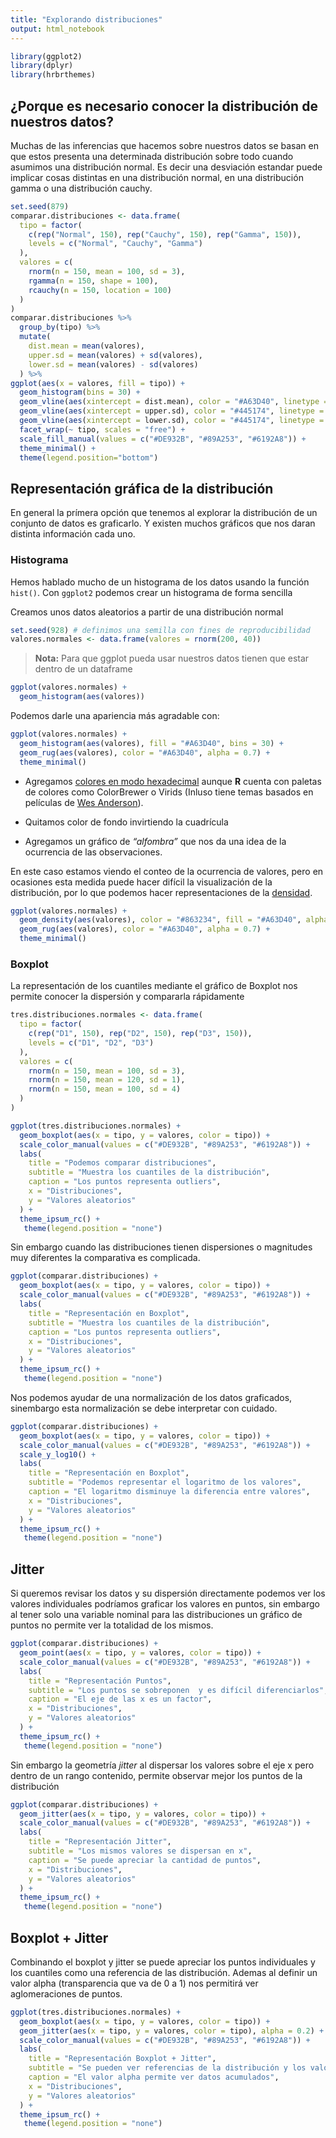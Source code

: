 ```yaml
---
title: "Explorando distribuciones"
output: html_notebook
---
```


```r
library(ggplot2)
library(dplyr)
library(hrbrthemes)
```


## ¿Porque es necesario conocer la distribución de nuestros datos?

Muchas de las inferencias que hacemos sobre nuestros datos se basan en que 
estos presenta una determinada distribución sobre todo cuando asumimos una distribución
normal. Es decir una desviación estandar puede implicar cosas distintas en
una distribución normal, en una distribución gamma o una distribución cauchy.


```r
set.seed(879)
comparar.distribuciones <- data.frame(
  tipo = factor(
    c(rep("Normal", 150), rep("Cauchy", 150), rep("Gamma", 150)),
    levels = c("Normal", "Cauchy", "Gamma")
  ), 
  valores = c(
    rnorm(n = 150, mean = 100, sd = 3),
    rgamma(n = 150, shape = 100),
    rcauchy(n = 150, location = 100)
  )
)
comparar.distribuciones %>% 
  group_by(tipo) %>% 
  mutate(
    dist.mean = mean(valores),
    upper.sd = mean(valores) + sd(valores),
    lower.sd = mean(valores) - sd(valores)
  ) %>% 
ggplot(aes(x = valores, fill = tipo)) +
  geom_histogram(bins = 30) +
  geom_vline(aes(xintercept = dist.mean), color = "#A63D40", linetype = "dashed", size = 1) +
  geom_vline(aes(xintercept = upper.sd), color = "#445174", linetype = "dotted", size = 1) +
  geom_vline(aes(xintercept = lower.sd), color = "#445174", linetype = "dotted", size = 1) +
  facet_wrap(~ tipo, scales = "free") +
  scale_fill_manual(values = c("#DE932B", "#89A253", "#6192A8")) +
  theme_minimal() +
  theme(legend.position="bottom")

```

## Representación gráfica de la distribución

En general la prímera opción que tenemos al explorar la distribución de un conjunto
de datos es graficarlo. Y existen muchos gráficos que nos daran distinta información 
cada uno.

### Histograma

Hemos hablado mucho de un histograma de los datos usando la función `hist()`.
Con `ggplot2` podemos crear un histograma de forma sencilla

Creamos unos datos aleatorios a partir de una distribución normal

```r
set.seed(928) # definimos una semilla con fines de reproducibilidad
valores.normales <- data.frame(valores = rnorm(200, 40))
```

> **Nota:**
> Para que ggplot pueda usar nuestros datos tienen que estar dentro de un dataframe

```r
ggplot(valores.normales) +
  geom_histogram(aes(valores))
```
Podemos darle una apariencia más agradable con:

```r
ggplot(valores.normales) +
  geom_histogram(aes(valores), fill = "#A63D40", bins = 30) +
  geom_rug(aes(valores), color = "#A63D40", alpha = 0.7) +
  theme_minimal()
```

- Agregamos [colores en modo hexadecimal](https://www.color-hex.com/)
aunque **R** cuenta con paletas de colores como ColorBrewer o Virids (Inluso tiene
temas basados en películas de
[Wes Anderson](https://cran.r-project.org/web/packages/wesanderson/index.html)).

- Quitamos color de fondo invirtiendo la cuadrícula

- Agregamos un gráfico de _"alfombra"_ que nos da una idea de la ocurrencia 
de las observaciones.

En este caso estamos viendo el conteo de la ocurrencia de valores,
pero en ocasiones esta medida puede hacer difícil la visualización de la distribución,
por lo que podemos hacer representaciones de la
[densidad](https://en.wikipedia.org/wiki/Kernel_density_estimation).

```r
ggplot(valores.normales) +
  geom_density(aes(valores), color = "#863234", fill = "#A63D40", alpha = 0.8) +
  geom_rug(aes(valores), color = "#A63D40", alpha = 0.7) +
  theme_minimal()
```

### Boxplot

La representación de los cuantiles mediante el gráfico de Boxplot nos permite 
conocer la dispersión y compararla rápidamente

```r
tres.distribuciones.normales <- data.frame(
  tipo = factor(
    c(rep("D1", 150), rep("D2", 150), rep("D3", 150)),
    levels = c("D1", "D2", "D3")
  ), 
  valores = c(
    rnorm(n = 150, mean = 100, sd = 3),
    rnorm(n = 150, mean = 120, sd = 1),
    rnorm(n = 150, mean = 100, sd = 4)
  )
)
```

```r
ggplot(tres.distribuciones.normales) +
  geom_boxplot(aes(x = tipo, y = valores, color = tipo)) +
  scale_color_manual(values = c("#DE932B", "#89A253", "#6192A8")) +
  labs(
    title = "Podemos comparar distribuciones",
    subtitle = "Muestra los cuantiles de la distribución",
    caption = "Los puntos representa outliers",
    x = "Distribuciones",
    y = "Valores aleatorios"
  ) +
  theme_ipsum_rc() +
   theme(legend.position = "none")
```

Sin embargo cuando las distribuciones tienen dispersiones o magnitudes muy diferentes
la comparativa es complicada.


```r
ggplot(comparar.distribuciones) +
  geom_boxplot(aes(x = tipo, y = valores, color = tipo)) +
  scale_color_manual(values = c("#DE932B", "#89A253", "#6192A8")) +
  labs(
    title = "Representación en Boxplot",
    subtitle = "Muestra los cuantiles de la distribución",
    caption = "Los puntos representa outliers",
    x = "Distribuciones",
    y = "Valores aleatorios"
  ) +
  theme_ipsum_rc() +
   theme(legend.position = "none")
```
Nos podemos ayudar de una normalización de los datos graficados, sinembargo 
esta normalización se debe interpretar con cuidado.

```r
ggplot(comparar.distribuciones) +
  geom_boxplot(aes(x = tipo, y = valores, color = tipo)) +
  scale_color_manual(values = c("#DE932B", "#89A253", "#6192A8")) +
  scale_y_log10() +
  labs(
    title = "Representación en Boxplot",
    subtitle = "Podemos representar el logaritmo de los valores",
    caption = "El logaritmo disminuye la diferencia entre valores",
    x = "Distribuciones",
    y = "Valores aleatorios"
  ) +
  theme_ipsum_rc() +
   theme(legend.position = "none")
```

## Jitter

Si queremos revisar los datos y su dispersión directamente podemos ver los valores
individuales podríamos graficar los valores en puntos, sin embargo al tener solo
una variable nominal para las distribuciones un gráfico de puntos no permite ver
la totalidad de los mismos.

```r
ggplot(comparar.distribuciones) +
  geom_point(aes(x = tipo, y = valores, color = tipo)) +
  scale_color_manual(values = c("#DE932B", "#89A253", "#6192A8")) +
  labs(
    title = "Representación Puntos",
    subtitle = "Los puntos se sobreponen  y es difícil diferenciarlos",
    caption = "El eje de las x es un factor",
    x = "Distribuciones",
    y = "Valores aleatorios"
  ) +
  theme_ipsum_rc() +
   theme(legend.position = "none")
```

Sin embargo la geometría _jitter_ al dispersar los valores sobre el eje x pero dentro 
de un rango contenido, permite observar mejor los puntos de la distribución

```r
ggplot(comparar.distribuciones) +
  geom_jitter(aes(x = tipo, y = valores, color = tipo)) +
  scale_color_manual(values = c("#DE932B", "#89A253", "#6192A8")) +
  labs(
    title = "Representación Jitter",
    subtitle = "Los mismos valores se dispersan en x",
    caption = "Se puede apreciar la cantidad de puntos",
    x = "Distribuciones",
    y = "Valores aleatorios"
  ) +
  theme_ipsum_rc() +
   theme(legend.position = "none")
```
## Boxplot + Jitter

Combinando el boxplot y jitter se puede apreciar los puntos individuales y los cuantiles 
como una referencia de las distribución. Ademas al definir un valor alpha 
(transparencia que va de 0 a 1) nos permitirá ver aglomeraciones de puntos.

```r
ggplot(tres.distribuciones.normales) +
  geom_boxplot(aes(x = tipo, y = valores, color = tipo)) +
  geom_jitter(aes(x = tipo, y = valores, color = tipo), alpha = 0.2) +
  scale_color_manual(values = c("#DE932B", "#89A253", "#6192A8")) +
  labs(
    title = "Representación Boxplot + Jitter",
    subtitle = "Se pueden ver referencias de la distribución y los valores",
    caption = "El valor alpha permite ver datos acumulados",
    x = "Distribuciones",
    y = "Valores aleatorios"
  ) +
  theme_ipsum_rc() +
   theme(legend.position = "none")
```


